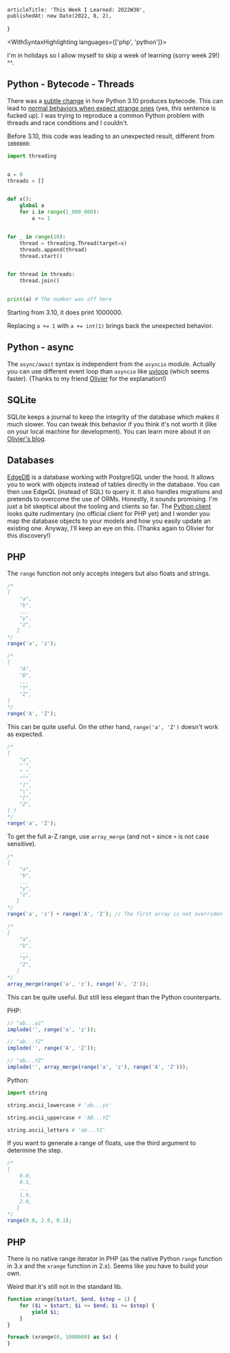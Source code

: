 
<Layout>

    articleTitle: 'This Week I Learned: 2022W30',
    publishedAt: new Date(2022, 8, 2),
}

<WithSyntaxHighlighting languages={['php', 'python']}>

<ArticleInfos meta={meta} />
I'm in holidays so I allow myself to skip a week of learning (sorry week 29!) ^^.

## Python - Bytecode - Threads

There was a [subtle change](https://github.com/python/cpython/commit/4958f5d69dd2bf86866c43491caf72f774ddec97) in how Python 3.10 produces bytecode. This can lead to [normal behaviors when expect strange ones](https://stackoverflow.com/questions/69993959/python-threads-difference-for-3-10-and-others) (yes, this sentence is fucked up). I was trying to reproduce a common Python problem with threads and race conditions and I couldn't.

Before 3.10, this code was leading to an unexpected result, different from `1000000`:

```python
import threading


a = 0
threads = []


def x():
    global a
    for i in range(1_000_000):
        a += 1


for _ in range(10):
    thread = threading.Thread(target=x)
    threads.append(thread)
    thread.start()


for thread in threads:
    thread.join()


print(a) # The number was off here
```

Starting from 3.10, it does print 1000000.

Replacing `a += 1` with `a += int(1)` brings back the unexpected behavior.

## Python - async

The `async/await` syntax is independent from the `asyncio` module. Actually you can use different event loop than `asyncio` like [uvloop](https://github.com/MagicStack/uvloop) (which seems faster). (Thanks to my friend [Olivier](https://devblog.dunsap.com/) for the explanation!)

## SQLite

SQLite keeps a journal to keep the integrity of the database which makes it much slower. You can tweak this behavior if you think it's not worth it (like on your local machine for development). You can learn more about it on [Olivier's blog](https://devblog.dunsap.com/2022/07-28---making-sqlite-much-faster-in-a-local-dev-environment/#inserting-data-in-a-sqlite-database-can-be-quite-slow).

## Databases

[EdgeDB](https://www.edgedb.com/) is a database working with PostgreSQL under the hood. It allows you to work with objects instead of tables directly in the database. You can then use EdgeQL (instead of SQL) to query it. It also handles migrations and pretends to overcome the use of ORMs. Honestly, it sounds promising. I'm just a bit skeptical about the tooling and clients so far. The [Python client](https://github.com/edgedb/edgedb-python) looks quite rudimentary (no official client for PHP yet) and I wonder you map the database objects to your models and how you easily update an existing one. Anyway, I'll keep an eye on this. (Thanks again to Olivier for this discovery!)

## PHP

The `range` function not only accepts integers but also floats and strings.

```php
/*
[
    "a",
    "b",
    ...
    "y",
    "z",
   ]
*/
range('a', 'z');

/*
[
    "A",
    "B",
    ...
    "Y",
    "Z",
]
*/
range('A', 'Z');
```

This can be quite useful. On the other hand, `range('a', 'Z')` doesn't work as expected.

```php
/*
[
    "a",
    "`",
    "_",
    "^",
    "]",
    "\",
    "[",
    "Z",
] ?
*/
range('a', 'Z');
```

To get the full a-Z range, use `array_merge` (and not `+` since `+` is not case sensitive).

```php
/*
[
    "a",
    "b",
    ...
    "y",
    "z",
   ]
*/
range('a', 'z') + range('A', 'Z'); // The first array is not overriden

/*
[
    "a",
    "b",
    ...
    "Y",
    "Z",
   ]
*/
array_merge(range('a', 'z'), range('A', 'Z'));
```

This can be quite useful. But still less elegant than the Python counterparts.

PHP:

```php
// "ab...yz"
implode('', range('a', 'z'));

// "ab...YZ"
implode('', range('A', 'Z'));

// "ab...YZ"
implode('', array_merge(range('a', 'z'), range('A', 'Z')));
```

Python:

```python
import string

string.ascii_lowercase # 'ab...yz'

string.ascii_uppercase # 'AB...YZ'

string.ascii_letters # 'ab...YZ'
```

If you want to generate a range of floats, use the third argument to determine the step.

```php
/*
[
    0.0,
    0.1,
    ...
    1.9,
    2.0,
   ]
*/
range(0.0, 2.0, 0.1);
```

## PHP

There is no native range iterator in PHP (as the native Python `range` function in 3.x and the `xrange` function in 2.x). Seems like you have to build your own.

Weird that it's still not in the standard lib.

```php
function xrange($start, $end, $step = 1) {
    for ($i = $start; $i <= $end; $i += $step) {
        yield $i;
    }
}

foreach (xrange(0, 1000000) as $x) {
}
```

</WithSyntaxHighlighting>

</Layout>
